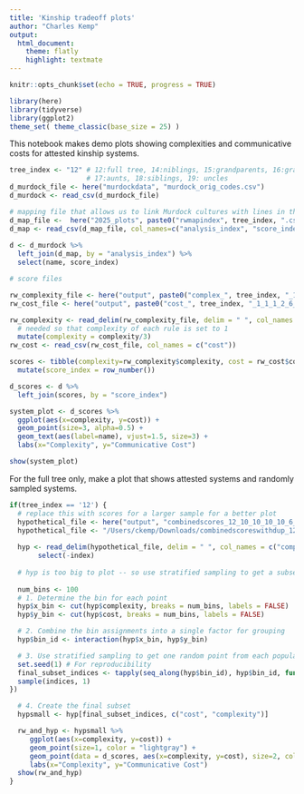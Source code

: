 ```yaml
---
title: 'Kinship tradeoff plots'
author: "Charles Kemp"
output:
  html_document:
    theme: flatly
    highlight: textmate
---
```


```r
knitr::opts_chunk$set(echo = TRUE, progress = TRUE)
```

```r
library(here)
library(tidyverse)
library(ggplot2)
theme_set( theme_classic(base_size = 25) )

```

This notebook makes demo plots showing complexities and communicative costs for attested kinship systems. 

```r

tree_index <- "12" # 12:full tree, 14:niblings, 15:grandparents, 16:grandchildren, 
                   # 17:aunts, 18:siblings, 19: uncles
d_murdock_file <- here("murdockdata", "murdock_orig_codes.csv")
d_murdock <- read_csv(d_murdock_file)

# mapping file that allows us to link Murdock cultures with lines in the score files for tree 12
d_map_file <-  here("2025_plots", paste0("rwmapindex", tree_index, ".csv"))
d_map <- read_csv(d_map_file, col_names=c("analysis_index", "score_index"))
                  
d <- d_murdock %>% 
  left_join(d_map, by = "analysis_index") %>% 
  select(name, score_index)

# score files

rw_complexity_file <- here("output", paste0("complex_", tree_index, "_1_1_1_2_rpt1_rand0"))
rw_cost_file <- here("output", paste0("cost_", tree_index, "_1_1_1_2_6_rpt1_rand0"))

rw_complexity <- read_delim(rw_complexity_file, delim = " ", col_names = c("complexity", "count")) %>% 
  # needed so that complexity of each rule is set to 1
  mutate(complexity = complexity/3)
rw_cost <- read_csv(rw_cost_file, col_names = c("cost"))

scores <- tibble(complexity=rw_complexity$complexity, cost = rw_cost$cost) %>% 
  mutate(score_index = row_number())

d_scores <- d %>% 
  left_join(scores, by = "score_index")

system_plot <- d_scores %>% 
  ggplot(aes(x=complexity, y=cost)) +
  geom_point(size=3, alpha=0.5) +
  geom_text(aes(label=name), vjust=1.5, size=3) +
  labs(x="Complexity", y="Communicative Cost") 

show(system_plot)
```
For the full tree only, make a plot that shows attested systems and randomly sampled systems.

```r
if(tree_index == '12') {
  # replace this with scores for a larger sample for a better plot
  hypothetical_file <- here("output", "combinedscores_12_10_10_10_10_6_rpt1_rand0")
  hypothetical_file <- "/Users/ckemp/Downloads/combinedscoreswithdup_12_1_1_16_5_6_rpt1_rand0_FILTER"
     
  hyp <- read_delim(hypothetical_file, delim = " ", col_names = c("complexity", "cost", "index"))  %>% 
       select(-index)
  
  # hyp is too big to plot -- so use stratified sampling to get a subset of this data frame
  
  num_bins <- 100
  # 1. Determine the bin for each point
  hyp$x_bin <- cut(hyp$complexity, breaks = num_bins, labels = FALSE)
  hyp$y_bin <- cut(hyp$cost, breaks = num_bins, labels = FALSE)

  # 2. Combine the bin assignments into a single factor for grouping
  hyp$bin_id <- interaction(hyp$x_bin, hyp$y_bin)

  # 3. Use stratified sampling to get one random point from each populated bin
  set.seed(1) # For reproducibility
  final_subset_indices <- tapply(seq_along(hyp$bin_id), hyp$bin_id, function(indices) {
  sample(indices, 1)
})

  # 4. Create the final subset
  hypsmall <- hyp[final_subset_indices, c("cost", "complexity")]

  rw_and_hyp <- hypsmall %>% 
     ggplot(aes(x=complexity, y=cost)) +
     geom_point(size=1, color = "lightgray") +
     geom_point(data = d_scores, aes(x=complexity, y=cost), size=2, color = "black") +
     labs(x="Complexity", y="Communicative Cost") 
  show(rw_and_hyp)
}
```



